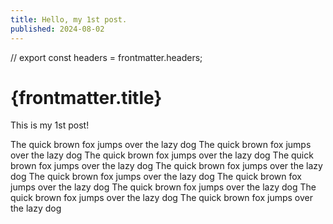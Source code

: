 ```yaml
---
title: Hello, my 1st post.
published: 2024-08-02
---
```


// export const headers = frontmatter.headers;

# {frontmatter.title}

This is my 1st post!

The quick brown fox jumps over the lazy dog
The quick brown fox jumps over the lazy dog
The quick brown fox jumps over the lazy dog
The quick brown fox jumps over the lazy dog
The quick brown fox jumps over the lazy dog
The quick brown fox jumps over the lazy dog
The quick brown fox jumps over the lazy dog
The quick brown fox jumps over the lazy dog
The quick brown fox jumps over the lazy dog
The quick brown fox jumps over the lazy dog

